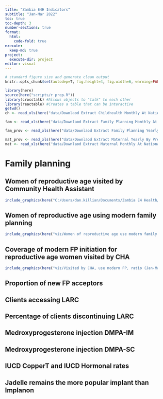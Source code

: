 ```yaml
---
title: "Zambia E4H Indicators"
subtitle: "Jan-Mar 2022"
toc: true
toc-depth: 3
number-sections: true
format:
  html:
    code-fold: true
execute: 
  keep-md: true
project: 
  execute-dir: project
editor: visual
---
```


```r

# standard figure size and generate clean output
knitr::opts_chunk$set(autodep=T, fig.height=4, fig.width=6, warning=FALSE, message=FALSE, cache=TRUE, error=T, echo=T)

library(here)
source(here("scripts/r prep.R"))
library(crosstalk) #Allows objects to "talk" to each other
library(reactable) #Creates a table that can be interactive
getwd()
ch <- read_xls(here("data/Downlaod Extract Childhealth Monthly At National.xls"))

fam <- read_xls(here("data/Downlaod Extract Family Planning Monthly At National.xls"))

fam_prov <- read_xls(here("data/Downlaod Extract Family Planning Yearly At Province.xls"))

mat_prov <- read_xls(here("data/Downlaod Extract Maternal Yearly By Province.xls")) 
mat <- read_xls(here("data/Downlaod Extract Maternal Monthly At National.xls"))

```

# Family planning

## Women of reproductive age visited by Community Health Assistant

```r
include_graphics(here("C:/Users/dan.killian/Documents/Zambia E4 Health/viz/Women of reproductive age visited by CHA (Jan-Mar 2022).png"))
```

## Women of reproductive age using modern family planning

```r
include_graphics(here("viz/Women of reproductive age use modern family planning (Jan-Mar 2022).png"))
```

## Coverage of modern FP initiation for reproductive age women visited by CHA

```r
include_graphics(here("viz/Visited by CHA, use modern FP, ratio (Jan-Mar 2022).png"))
```

## Proportion of new FP acceptors

## Clients accessing LARC

## Percentage of clients discontinuing LARC

## Medroxyprogesterone injection DMPA-IM

## Medroxyprogesterone injection DMPA-SC

## IUCD CopperT and IUCD Hormonal rates

## Jadelle remains the more popular implant than Implanon
